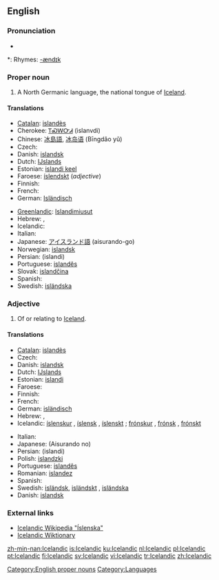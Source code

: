{{interwiktionary|code=is}}
==English==

{{wikipedia}}

===Pronunciation===
* {{audio|en-us-Icelandic.ogg|Audio (US)}}

*: Rhymes: [[Rhymes:English:-ændɪk|-ændɪk]]

===Proper noun===
'''{{en-proper noun}}'''

# A North Germanic language, the national tongue of [[Iceland]].

====Translations====
{{trans-top|language}}
* [[Catalan]]: [[islandès]] {{m}}
* Cherokee: [[ᎢᏍᎳᏅᏗ]] (islanvdi)
* Chinese: [[冰島語]], [[冰岛语]] (Bīngdǎo yǔ)
* Czech: {{t+|cs|islandština|f}}
* Danish: [[islandsk]]
* Dutch: [[IJslands]] {{n}}
* Estonian: [[islandi keel]]
* Faroese: [[íslendskt]] {{n}} (''adjective'')
* Finnish: {{t+|fi|islanti}}
* French: {{t+|fr|islandais|m}}
* German: [[Isländisch]] {{n}}
{{trans-mid}}
* [[Greenlandic]]: [[Islandimiusut]]
* Hebrew: {{t|he|איסלנדית|f|sc=Hebr}}, {{t|he|איסלנדי|m|sc=Hebr}}
* Icelandic: {{t+|is|íslenska|f}}
* Italian: {{t+|it|islandese|m}}
* Japanese: [[アイスランド語]] (aisurando-go)
* Norwegian: [[islandsk]]
* Persian: {{FAchar|[[ایسلندی]]}} (islandi)
* Portuguese: [[islandês]] {{m}}
* Slovak: [[islandčina]] {{f}}
* Spanish: {{t+|es|islandés}}
* Swedish: [[isländska]] {{c}}
{{trans-bottom}}

===Adjective===
{{en-adj}}

# Of or relating to [[Iceland]].

====Translations====
{{trans-top|relating to Iceland}}
* [[Catalan]]: [[islandès]]
* Czech: {{t|cs|islandský|m}}
* Danish: [[islandsk]]
* Dutch: [[IJslands]]
* Estonian: [[islandi]]
* Faroese: {{t-|fo|íslendskur|xs=Faroese}}
* Finnish: {{t+|fi|islantilainen}}
* French: {{t+|fr|islandais}}
* German: [[isländisch]]
* Hebrew: {{t|he|איסלנדית|f|sc=Hebr}}, {{t|he|איסלנדי|m|sc=Hebr}}
* Icelandic: [[íslenskur]] {{m}}, [[íslensk]] {{f}}, [[íslenskt]] {{n}}; [[frónskur]] {{m}}, [[frónsk]] {{f}}, [[frónskt]] {{n}}
{{trans-mid}}
* Italian: {{t+|it|islandese}}
* Japanese: {{JAchar|[[アイスランド]]の}} (Aisurando no)
* Persian: {{FAchar|[[ایسلندی]]}} (islandi)
* Polish: [[islandzki]]
* Portuguese: [[islandês]]
* Romanian: [[islandez]]
* Spanish: {{t+|es|islandés}}
* Swedish: [[isländsk]], [[isländskt]] {{n}}, [[isländska]] {{p}}
* Danish: [[islandsk]]
{{trans-bottom}}

===External links===
{{websters-online}}
{{ethnologue|code=isl}}
* [http://is.wikipedia.org/wiki/%C3%8Dslenska Icelandic Wikipedia "Íslenska"]
* [http://is.wiktionary.org Icelandic Wiktionary]

[[Category:English proper nouns]]
[[Category:Languages]]

[[zh-min-nan:Icelandic]]
[[is:Icelandic]]
[[ku:Icelandic]]
[[nl:Icelandic]]
[[pl:Icelandic]]
[[pt:Icelandic]]
[[fi:Icelandic]]
[[sv:Icelandic]]
[[vi:Icelandic]]
[[tr:Icelandic]]
[[zh:Icelandic]]